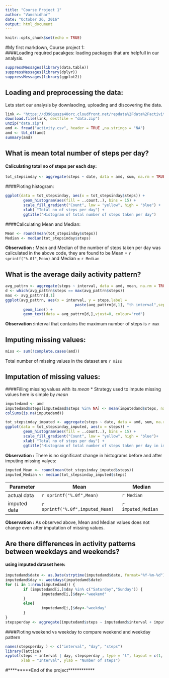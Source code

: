 ---
title: "Course Project 1"
author: "Vamshidhar"
date: "October 26, 2016"
output: html_document
---
```{r setup, include=FALSE}
knitr::opts_chunk$set(echo = TRUE)
```

#My first markdown, Course project 1:  
####Loading required pacakges:
loading packages that are helpfull in our analysis.
```{r}
suppressMessages(library(data.table))
suppressMessages(library(dplyr))
suppressMessages(library(ggplot2))
```

## Loading and preprocessing the data:
Lets start our analysis by downlaoding, uploading and discovering the data.
```{r cacahe = TRUE}
link <- "https://d396qusza40orc.cloudfront.net/repdata%2Fdata%2Factivity.zip"
download.file(link, destfile = "data.zip")
unzip("data.zip")
amd <- fread("activity.csv", header = TRUE ,na.strings = "NA")
amd <- tbl_df(amd)
summary(amd)
```

## What is mean total number of steps per day?
#### Caliculating total no of steps per each day:
```{r }
tot_stepsinday <- aggregate(steps ~ date, data = amd, sum, na.rm = TRUE)
```

####Ploting histogram: 

```{r }
ggplot(data = tot_stepsinday, aes(x = tot_stepsinday$steps)) +
        geom_histogram(aes(fill = ..count..), bins = 15) +
        scale_fill_gradient("Count", low = "yellow", high = "blue") +
        xlab( "Total no of steps per day") +
        ggtitle("Histogram of total number of steps taken per day")

```

####Caliculating Mean and Median:

```{r }
Mean <- round(mean(tot_stepsinday$steps))
Median <- median(tot_stepsinday$steps)
```
**Observation :** Mean and Median of the number of steps taken per day was caliculated in the above code, they are found to be Mean = `r sprintf("%.0f",Mean)` and Median = `r Median`

## What is the average daily activity pattern?

```{r }
avg_pattrn <- aggregate(steps ~ interval, data = amd, mean, na.rm = TRUE)
d <- which(avg_pattrn$steps == max(avg_pattrn$steps))
max <- avg_pattrn[d,1]
ggplot(avg_pattrn, aes(x = interval, y = steps,label = 
                               paste(avg_pattrn[d,1], "th interval",sep = ""))) +
        geom_line() +
        geom_text(data = avg_pattrn[d,],vjust=0, colour="red")
```

**Observation :**interval that contains the maximum number of steps is `r max`  

## Imputing missing values:
```{r }
miss <- sum(!complete.cases(amd))
```
Total number of missing values in the dataset are `r miss`

## Imputation of missing values:
####Filling missing values with its *mean*
* Strategy used to impute missing values here is simple by *mean*
```{r }
imputedamd <- amd
imputedamd$steps[imputedamd$steps %in% NA] <- mean(imputedamd$steps, na.rm = TRUE)
colSums(is.na(imputedamd))
```

```{r }
tot_stepsinday_imputed <- aggregate(steps ~ date, data = amd, sum, na.rm = TRUE)
ggplot(data = tot_stepsinday_imputed, aes(x = steps)) +
        geom_histogram(aes(fill = ..count..), bins = 15) +
        scale_fill_gradient("Count", low = "yellow", high = "blue")+
        xlab( "Total no of steps per day") +
        ggtitle("Histogram of total number of steps taken per day in imputed dataset")
```

**Observation :** There is no significant change in histograms before and after imputing missing valyes:

```{r }
imputed_Mean <- round(mean(tot_stepsinday_imputed$steps))
imputed_Median <- median(tot_stepsinday_imputed$steps)
```

Parameter      |        Mean                    | Median
-------------- | -----------------------------  | ------------------
actual data    |`r sprintf("%.0f",Mean)       ` | `r Median`
imputed data   |`r sprintf("%.0f",imputed_Mean)`|`r imputed_Median`

**Observation :** As observed above, Mean and Median values does not change even after imputation of missing values.

## Are there differences in activity patterns between weekdays and weekends?
#### using imputed dataset here:
```{r cache = TRUE}
imputedamd$date <- as.Date(strptime(imputedamd$date, format="%Y-%m-%d"))
imputedamd$day <- weekdays(imputedamd$date)
for (i in 1:nrow(imputedamd)) {
        if (imputedamd[i,]$day %in% c("Saturday","Sunday")) {
                imputedamd[i,]$day<-"weekend"
        }
        else{
                imputedamd[i,]$day<-"weekday"
        }
}
stepsperday <- aggregate(imputedamd$steps ~ imputedamd$interval + imputedamd$day, imputedamd, mean)
```

####Ploting weekend vs weekday to compare weekend and weekday pattern

```{r }
names(stepsperday ) <- c("interval", "day", "steps")
library(lattice)
xyplot(steps ~ interval | day, stepsperday , type = "l", layout = c(1, 2), 
       xlab = "Interval", ylab = "Number of steps")
```

#*********End of the project************